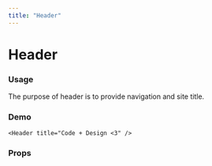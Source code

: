 ```yaml
---
title: "Header"
---
```



# Header

### Usage

The purpose of header is to provide navigation and site title.

### Demo

```
<Header title="Code + Design <3" />
```

### Props

<Table
  propTypes={propTypesToObject({
    propTypes: Header.propTypes
  })}
/>

